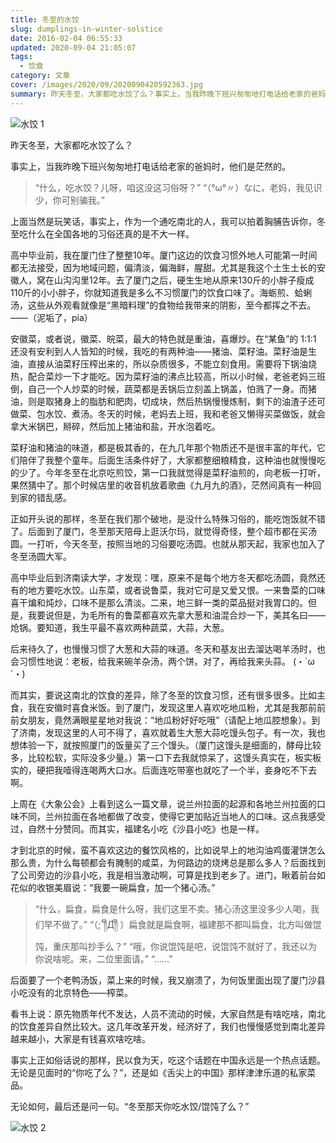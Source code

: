 ```yaml
---
title: 冬至的水饺
slug: dumplings-in-winter-solstice
date: 2016-02-04 06:55:33
updated: 2020-09-04 21:05:07
tags:
  - 饮食
category: 文章
cover: /images/2020/09/2020090420592363.jpg
summary: 昨天冬至，大家都吃水饺了么？事实上，当我昨晚下班兴匆匆地打电话给老家的爸妈时，他们是茫然的。
---
```


![水饺 1](/images/2020/09/2020090421041838.jpg)

昨天冬至，大家都吃水饺了么？

事实上，当我昨晚下班兴匆匆地打电话给老家的爸妈时，他们是茫然的。

>“什么，吃水饺？儿呀，咱这没这习俗呀？”
>“（°ω°〃）なに，老妈，我见识少，你可别骗我。”

上面当然是玩笑话，事实上，作为一个通吃南北的人，我可以拍着胸脯告诉你，冬至吃什么在全国各地的习俗还真的是不大一样。

高中毕业前，我在厦门住了整整10年。厦门这边的饮食习惯外地人可能第一时间都无法接受，因为地域问题，偏清淡，偏海鲜，腥甜。尤其是我这个土生土长的安徽人，窝在山沟沟里12年。去了厦门之后，硬生生地从原来130斤的小胖子瘦成110斤的小小胖子，你就知道我是多么不习惯厦门的饮食口味了。海蛎煎、蛤蜊汤，这些从外观看就像是“黑暗料理”的食物给我带来的阴影，至今都挥之不去。——（泥垢了，pia）

安徽菜，或者说，徽菜、皖菜，最大的特色就是重油，喜爆炒。在“某鱼”的 1:1:1 还没有安利到人人皆知的时候，我吃的有两种油——猪油、菜籽油。菜籽油是生油，直接从油菜籽压榨出来的，所以杂质很多，不能立刻食用。需要将下锅油烧热，配合菜炒一下才能吃。因为菜籽油的沸点比较高，所以小时候，老爸老妈三班倒，自己一个人炒菜的时候，蔬菜都是丢锅后立刻盖上锅盖，怕溅了一身。而猪油，则是取猪身上的脂肪和肥肉，切成块，然后热锅慢慢炼制，剩下的油渣子还可做菜、包水饺、煮汤。冬天的时候，老妈去上班，我和老爸又懒得买菜做饭，就会拿大米锅巴，掰碎，然后加上猪油和盐，开水泡着吃。

菜籽油和猪油的味道，都是极其香的，在九几年那个物质还不是很丰富的年代，它们陪伴了我整个童年。后面生活条件好了，大家都整细粮精食，这种油也就慢慢吃的少了。今年冬至在北京吃煎饺，第一口我就觉得是菜籽油煎的，向老板一打听，果然猜中了。那个时候店里的收音机放着歌曲《九月九的酒》，茫然间真有一种回到家的错乱感。

正如开头说的那样，冬至在我们那个破地，是没什么特殊习俗的，能吃饱饭就不错了。后面到了厦门，冬至那天陪母上逛沃尔玛，就觉得奇怪，整个超市都在买汤圆。一打听，今天冬至，按照当地的习俗要吃汤圆。也就从那天起，我家也加入了冬至汤圆大军。

高中毕业后到济南读大学，才发现：嘿，原来不是每个地方冬天都吃汤圆，竟然还有的地方要吃水饺。山东菜，或者说鲁菜，我对它可是又爱又恨。一来鲁菜的口味喜干煸和炖炒，口味不是那么清淡。二来，地三鲜一类的菜品挺对我胃口的。但是，我要说但是，为毛所有的鲁菜都喜欢先拿大葱和油混合炒一下，美其名曰——炝锅。要知道，我生平最不喜欢两种蔬菜，大蒜，大葱。

后来待久了，也慢慢习惯了大葱和大蒜的味道。冬天和基友出去溜达喝羊汤时，也会习惯性地说：老板，给我来碗羊杂汤，两个饼。对了，再给我来头蒜。 (・`ω´・)

而其实，要说这南北的饮食的差异，除了冬至的饮食习惯，还有很多很多。比如主食，我在安徽时喜食米饭。到了厦门，发现这里人喜欢吃地瓜粉，尤其是我那前前前女朋友，竟然满眼星星地对我说：“地瓜粉好好吃哦”（请配上地瓜腔想象）。到了济南，发现这里的人可不得了，喜欢就着生大葱大蒜吃馒头包子。有一次，我也想体验一下，就按照厦门的饭量买了三个馒头。（厦门这馒头是细面的，酵母比较多，比较松软，实际没多少量。）第一口下去我就惊呆了，这馒头真实在，板实板实的，硬把我噎得连喝两大口水。后面连吃带塞也就吃了一个半，妾身吃不下去啊。

上周在《大象公会》上看到这么一篇文章，说兰州拉面的起源和各地兰州拉面的口味不同，兰州拉面在各地都做了改变，使得它更加贴近当地人的口味。这点我感受过，自然十分赞同。而其实，福建名小吃《沙县小吃》也是一样。

才到北京的时候，蛮不喜欢这边的餐饮风格的，比如说早上的地沟油鸡蛋灌饼怎么那么贵，为什么每顿都会有腌制的咸菜，为何路边的烧烤总是那么多人？后面找到了公司旁边的沙县小吃，我是相当激动啊，可算是找到老乡了。进门，瞅着前台如花似的收银美眉说：“我要一碗扁食，加一个猪心汤。”

>“什么，扁食，扁食是什么呀，我们这里不卖。猪心汤这里没多少人喝，我们早不做了。”
>“（;´༎ຶД༎ຶ ）扁食就是扁食啊，福建那不都叫扁食，北方叫做馄饨，重庆那叫抄手么？”
>“哦，你说馄饨是吧，说馄饨不就好了，我还以为你说啥呢。来，二位里面请。”
>“……”

后面要了一个老鸭汤饭，菜上来的时候，我又崩溃了，为何饭里面出现了厦门沙县小吃没有的北京特色——榨菜。

看书上说：原先物质年代不发达，人员不流动的时候，大家自然是有啥吃啥，南北的饮食差异自然比较大。这几年改革开发，经济好了，我们也慢慢感觉到南北差异越来越小，大家是有钱喜欢啥吃啥。

事实上正如俗话说的那样，民以食为天，吃这个话题在中国永远是一个热点话题。无论是见面时的“你吃了么？”，还是如《舌尖上的中国》那样津津乐道的私家菜品。

无论如何，最后还是问一句。“冬至那天你吃水饺/馄饨了么？”

![水饺 2](/images/2020/09/2020090421041564.jpg)

